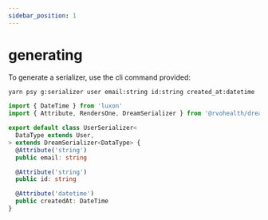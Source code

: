 ```yaml
---
sidebar_position: 1
---
```


# generating

To generate a serializer, use the cli command provided:

```bash
yarn psy g:serializer user email:string id:string created_at:datetime
```

```ts
import { DateTime } from 'luxon'
import { Attribute, RendersOne, DreamSerializer } from '@rvohealth/dream'

export default class UserSerializer<
  DataType extends User,
> extends DreamSerializer<DataType> {
  @Attribute('string')
  public email: string

  @Attribute('string')
  public id: string

  @Attribute('datetime')
  public createdAt: DateTime
}
```
